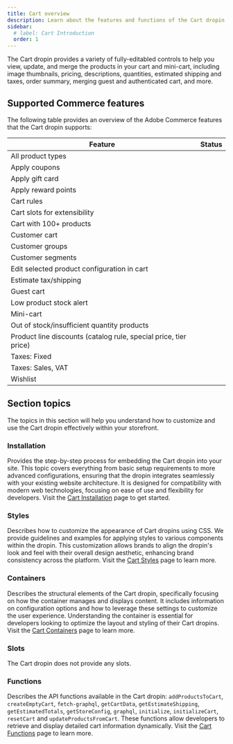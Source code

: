 ```yaml
---
title: Cart overview
description: Learn about the features and functions of the Cart dropin.
sidebar:
  # label: Cart Introduction
  order: 1
---
```



The Cart dropin provides a variety of fully-editabled controls to help you view, update, and merge the products in your cart and mini-cart, including image thumbnails, pricing, descriptions, quantities, estimated shipping and taxes, order summary, merging guest and authenticated cart, and more.

## Supported Commerce features

The following table provides an overview of the Adobe Commerce features that the Cart dropin supports:

| Feature | Status |
| --- | --- |
| All product types | <Badge text="Supported" variant="success" /> |
| Apply coupons | <Badge text="Roadmap" variant="note" /> |
| Apply gift card | <Badge text="API only" variant="tip" /> |
| Apply reward points | <Badge text="API only" variant="tip" /> |
| Cart rules | <Badge text="Supported" variant="success" /> |
| Cart slots for extensibility | <Badge text="Roadmap" variant="note" /> |
| Cart with 100+ products | <Badge text="Roadmap" variant="note" /> |
| Customer cart | <Badge text="Supported" variant="success" /> |
| Customer groups | <Badge text="Supported" variant="success" /> |
| Customer segments | <Badge text="Supported" variant="success" /> |
| Edit selected product configuration in cart | <Badge text="Supported" variant="success" /> |
| Estimate tax/shipping | <Badge text="Supported" variant="success" /> |
| Guest cart | <Badge text="Supported" variant="success" /> |
| Low product stock alert | <Badge text="Supported" variant="success" /> |
| Mini-cart | <Badge text="Supported" variant="success" /> |
| Out of stock/insufficient quantity products | <Badge text="Supported" variant="success" /> |
| Product line discounts (catalog rule, special price, tier price) | <Badge text="API only" variant="tip" /> |
| Taxes: Fixed | <Badge text="API only" variant="tip" /> |
| Taxes: Sales, VAT | <Badge text="Supported" variant="success" /> |
| Wishlist | <Badge text="Roadmap" variant="note" /> |

## Section topics

The topics in this section will help you understand how to customize and use the Cart dropin effectively within your storefront.

### Installation

Provides the step-by-step process for embedding the Cart dropin into your site. This topic covers everything from basic setup requirements to more advanced configurations, ensuring that the dropin integrates seamlessly with your existing website architecture. It is designed for compatibility with modern web technologies, focusing on ease of use and flexibility for developers. Visit the [Cart Installation](/dropins/cart/cart-installation/) page to get started.

### Styles

Describes how to customize the appearance of Cart dropins using CSS. We provide guidelines and examples for applying styles to various components within the dropin. This customization allows brands to align the dropin's look and feel with their overall design aesthetic, enhancing brand consistency across the platform. Visit the [Cart Styles](/dropins/cart/cart-styles/) page to learn more.

### Containers

Describes the structural elements of the Cart dropin, specifically focusing on how the container manages and displays content. It includes information on configuration options and how to leverage these settings to customize the user experience. Understanding the container is essential for developers looking to optimize the layout and styling of their Cart dropins. Visit the [Cart Containers](/dropins/cart/cart-containers) page to learn more.

### Slots

The Cart dropin does not provide any slots.

### Functions

Describes the API functions available in the Cart dropin: `addProductsToCart`, `createEmptyCart`, `fetch-graphql`, `getCartData`, `getEstimateShipping`, `getEstimatedTotals`, `getStoreConfig`, `graphql`, `initialize`, `initializeCart`, `resetCart` and `updateProductsFromCart`. These functions allow developers to retrieve and display detailed cart information dynamically. Visit the [Cart Functions](/dropins/cart/cart-functions/) page to learn more.